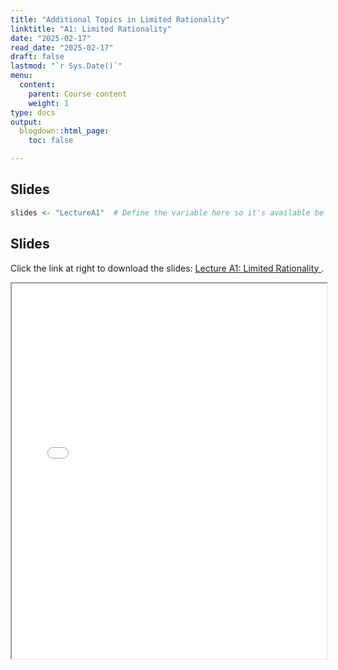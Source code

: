 ```yaml
---
title: "Additional Topics in Limited Rationality"
linktitle: "A1: Limited Rationality"
date: "2025-02-17"
read_date: "2025-02-17"
draft: false
lastmod: "`r Sys.Date()`"
menu:
  content:
    parent: Course content
    weight: 1
type: docs
output:
  blogdown::html_page:
    toc: false

---
```



## Slides


```r
slides <- "LectureA1"  # Define the variable here so it's available below
```


## Slides

Click the link at right to download the slides: [Lecture A1: Limited Rationality  <i class="fas fa-file-download"></i>](slides/`r slides`.pdf).

<iframe src="/slides/`r slides`.pdf" width="100%" height="600px"></iframe>
